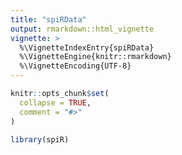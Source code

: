 ```yaml
---
title: "spiRData"
output: rmarkdown::html_vignette
vignette: >
  %\VignetteIndexEntry{spiRData}
  %\VignetteEngine{knitr::rmarkdown}
  %\VignetteEncoding{UTF-8}
---
```


```r
knitr::opts_chunk$set(
  collapse = TRUE,
  comment = "#>"
)
```

```r
library(spiR)
```
